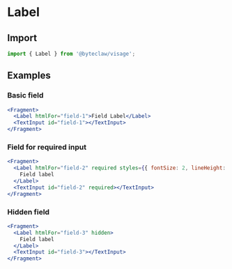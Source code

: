 # Label

## Import

```js transpile=false
import { Label } from '@byteclaw/visage';
```

## Examples

### Basic field

```jsx live=true
<Fragment>
  <Label htmlFor="field-1">Field Label</Label>
  <TextInput id="field-1"></TextInput>
</Fragment>
```

### Field for required input

```jsx live=true
<Fragment>
  <Label htmlFor="field-2" required styles={{ fontSize: 2, lineHeight: 2 }}>
    Field label
  </Label>
  <TextInput id="field-2" required></TextInput>
</Fragment>
```

### Hidden field

```jsx live=true
<Fragment>
  <Label htmlFor="field-3" hidden>
    Field label
  </Label>
  <TextInput id="field-3"></TextInput>
</Fragment>
```
